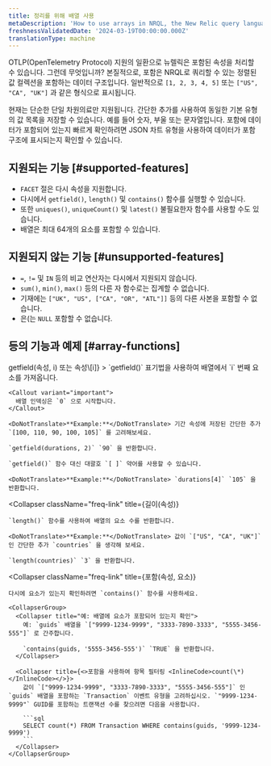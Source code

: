 ```yaml
---
title: 정리를 위해 배열 사용
metaDescription: 'How to use arrays in NRQL, the New Relic query language'
freshnessValidatedDate: '2024-03-19T00:00:00.000Z'
translationType: machine
---
```


OTLP(OpenTelemetry Protocol) 지원의 일환으로 뉴렐릭은 포함된 속성을 처리할 수 있습니다. 그런데 무엇입니까? 본질적으로, 포함은 NRQL로 쿼리할 수 있는 정렬된 값 컬렉션을 포함하는 데이터 구조입니다. 일반적으로 `[1, 2, 3, 4, 5]` 또는 `["US", "CA", "UK"]` 과 같은 형식으로 표시됩니다.

현재는 단순한 단일 차원의료만 지원됩니다. 간단한 추가를 사용하여 동일한 기본 유형의 값 목록을 저장할 수 있습니다. 예를 들어 숫자, 부울 또는 문자열입니다. 포함에 데이터가 포함되어 있는지 빠르게 확인하려면 JSON 차트 유형을 사용하여 데이터가 포함 구조에 표시되는지 확인할 수 있습니다.

## 지원되는 기능 [#supported-features]

* `FACET` 절은 다시 속성을 지원합니다.
* 다시에서 `getfield()`, `length()` 및 `contains()` 함수를 실행할 수 있습니다.
* 또한 `uniques()`, `uniqueCount()` 및 `latest()` 불필요한자 함수를 사용할 수도 있습니다.
* 배열은 최대 64개의 요소를 포함할 수 있습니다.

## 지원되지 않는 기능 [#unsupported-features]

* `=`, `!=` 및 `IN` 등의 비교 연산자는 다시에서 지원되지 않습니다.
* `sum()`, `min()`, `max()` 등의 다른 자 함수로는 집계할 수 없습니다.
* 기재에는 `["UK", "US", ["CA", "OR", "ATL"]]` 등의 다른 사본을 포함할 수 없습니다.
* 은(는 `NULL` 포함할 수 없습니다.

## 등의 기능과 예제 [#array-functions]

<CollapserGroup>
  <Collapser
    className="freq-link"
    title={<InlineCode>getfield(속성, i) 또는 속성\[i]</InlineCode>}
  >
    `getfield()` 표기법을 사용하여 배열에서 `i` 번째 요소를 가져옵니다.

    <Callout variant="important">
      배열 인덱싱은 `0` 으로 시작합니다.
    </Callout>

    <DoNotTranslate>**Example:**</DoNotTranslate> 기간 속성에 저장된 간단한 추가 `[100, 110, 90, 100, 105]` 를 고려해보세요.

    `getfield(durations, 2)` `90` 을 반환합니다.

    `getfield()` 함수 대신 대괄호 `[ ]` 약어를 사용할 수 있습니다.

    <DoNotTranslate>**Example:**</DoNotTranslate> `durations[4]` `105` 을 반환합니다.
  </Collapser>

  <Collapser
    className="freq-link"
    title={<InlineCode>길이(속성)</InlineCode>}
  >
    `length()` 함수를 사용하여 배열의 요소 수를 반환합니다.

    <DoNotTranslate>**Example:**</DoNotTranslate> 값이 `["US", "CA", "UK"]` 인 간단한 추가 `countries` 을 생각해 보세요.

    `length(countries)` `3` 을 반환합니다.
  </Collapser>

  <Collapser
    className="freq-link"
    title={<InlineCode>포함(속성, 요소)</InlineCode>}
  >
    다시에 요소가 있는지 확인하려면 `contains()` 함수를 사용하세요.

    <CollapserGroup>
      <Collapser title="예: 배열에 요소가 포함되어 있는지 확인">
        예: `guids` 배열을 `["9999-1234-9999", "3333-7890-3333", "5555-3456-555"]` 로 간주합니다.

        `contains(guids, '5555-3456-555')` `TRUE` 을 반환합니다.
      </Collapser>

      <Collapser title={<>포함을 사용하여 항목 필터링 <InlineCode>count(\*)</InlineCode></>}>
        값이 `["9999-1234-9999", "3333-7890-3333", "5555-3456-555"]` 인 `guids` 배열을 포함하는 `Transaction` 이벤트 유형을 고려하십시오. `"9999-1234-9999"` GUID를 포함하는 트랜잭션 수를 찾으려면 다음을 사용합니다.

        ```sql
        SELECT count(*) FROM Transaction WHERE contains(guids, '9999-1234-9999')
        ```
      </Collapser>
    </CollapserGroup>
  </Collapser>
</CollapserGroup>
